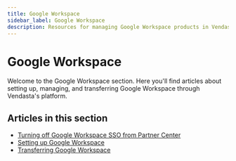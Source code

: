 ```yaml
---
title: Google Workspace
sidebar_label: Google Workspace
description: Resources for managing Google Workspace products in Vendasta
---
```


# Google Workspace

Welcome to the Google Workspace section. Here you'll find articles about setting up, managing, and transferring Google Workspace through Vendasta's platform.

## Articles in this section

- [Turning off Google Workspace SSO from Partner Center](./turning-off-google-workspace-sso.mdx)
- [Setting up Google Workspace](./setting-up-google-workspace.mdx)
- [Transferring Google Workspace](./transferring-google-workspace.mdx)